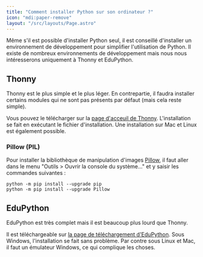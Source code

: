 ```yaml
---
title: "Comment installer Python sur son ordinateur ?"
icon: "mdi:paper-remove"
layout: "/src/layouts/Page.astro"
---
```


Même s'il est possible d'installer Python seul, il est conseillé d'installer
un environnement de développement pour simplifier l'utilisation de Python. Il
existe de nombreux environnements de développement mais nous nous
intéresserons uniquement à Thonny et EduPython.

## Thonny

Thonny est le plus simple et le plus léger. En contrepartie, il faudra
installer certains modules qui ne sont pas présents par défaut (mais cela
reste simple).

Vous pouvez le télécharger sur la [page d'acceuil de
Thonny](https://thonny.org/). L'installation se fait en exécutant le fichier
d'installation. Une installation sur Mac et Linux est également possible.

### Pillow (PIL)

Pour installer la bibliothèque de manipulation d'images
[Pillow](https://pillow.readthedocs.io/en/stable/), il faut aller dans le menu
"Outils > Ouvrir la console du système..." et y saisir les commandes suivantes
:

    
    
    python -m pip install --upgrade pip
    python -m pip install --upgrade Pillow

## EduPython

EduPython est très complet mais il est beaucoup plus lourd que Thonny.

Il est téléchargeable sur [la page de téléchargement
d'EduPython](https://edupython.tuxfamily.org/#t%C3%A9l%C3%A9chargement). Sous
Windows, l'installation se fait sans problème. Par contre sous Linux et Mac,
il faut un émulateur Windows, ce qui complique les choses.


